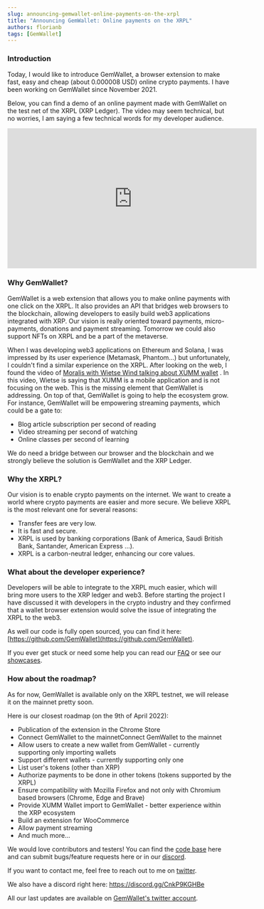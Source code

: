 ```yaml
---
slug: announcing-gemwallet-online-payments-on-the-xrpl
title: "Announcing GemWallet: Online payments on the XRPL"
authors: florianb
tags: [GemWallet]
---
```


### Introduction

Today, I would like to introduce GemWallet, a browser extension to make fast, easy and cheap (about 0.000008 USD)
online crypto payments. I have been working on GemWallet since November 2021.

Below, you can find a demo of an online payment made with GemWallet on the test net of the XRPL (XRP Ledger).
The video may seem technical, but no worries, I am saying a few technical words for my developer audience.

<iframe
  width="560"
  height="315"
  src="https://www.youtube.com/embed/CRhOIPvGJ9w"
  title="YouTube video player"
  frameborder="0"
  allow="accelerometer; autoplay; clipboard-write; encrypted-media; gyroscope; picture-in-picture"
  allowfullscreen
></iframe>

### Why GemWallet?

GemWallet is a web extension that allows you to make online
payments with one click on the XRPL. It also provides an API that
bridges web browsers to the blockchain, allowing developers to
easily build web3 applications integrated with XRP.
Our vision is really oriented toward payments, micro-payments, donations and
payment streaming. Tomorrow we could also support NFTs on XRPL and be a
part of the metaverse.

When I was developing web3 applications on Ethereum and Solana, I
was impressed by its user experience (Metamask, Phantom...) but
unfortunately, I couldn't find a similar experience on the XRPL.
After looking on the web, I found the video of
[Moralis with Wietse Wind talking about XUMM wallet](https://youtu.be/EfQEM9M23Sw?t=383)
. In this video, Wietse is saying that XUMM is a mobile
application and is not focusing on the web. This is the missing
element that GemWallet is addressing. On top of that, GemWallet is
going to help the ecosystem grow.
For instance, GemWallet will be empowering streaming payments,
which could be a gate to:

- Blog article subscription per second of reading
- Video streaming per second of watching
- Online classes per second of learning

We do need a bridge between our browser and the blockchain and
we strongly believe the solution is GemWallet and the XRP Ledger.

### Why the XRPL?

Our vision is to enable crypto payments on the internet. We want to
create a world where crypto payments are easier and more secure. We believe XRPL is the most relevant one for several reasons:

- Transfer fees are very low.
- It is fast and secure.
- XRPL is used by banking corporations (Bank of America, Saudi British Bank, Santander, American Express ...).
- XRPL is a carbon-neutral ledger, enhancing our core values.

### What about the developer experience?

Developers will be able to integrate to the XRPL much easier, which
will bring more users to the XRP ledger and web3. Before starting the
project I have discussed it with developers in the crypto industry and
they confirmed that a wallet browser extension would solve the issue
of integrating the XRPL to the web3.

As well our code is fully open sourced, you can find it here: [https://github.com/GemWallet](https://github.com/GemWallet).

If you ever get stuck or need some help you can read our [FAQ](/faq) or see our [showcases](/showcase).

### How about the roadmap?

As for now, GemWallet is available only on the XRPL testnet, we will release it on the mainnet pretty soon.

Here is our closest roadmap (on the 9th of April 2022):

- Publication of the extension in the Chrome Store
- Connect GemWallet to the mainnetConnect GemWallet to the mainnet
- Allow users to create a new wallet from GemWallet - currently supporting only importing wallets
- Support different wallets - currently supporting only one
- List user's tokens (other than XRP)
- Authorize payments to be done in other tokens (tokens supported by the XRPL)
- Ensure compatibility with Mozilla Firefox and not only with Chromium based browsers (Chrome, Edge and Brave)
- Provide XUMM Wallet import to GemWallet - better experience within the XRP ecosystem
- Build an extension for WooCommerce
- Allow payment streaming
- And much more...

We would love contributors and testers! You can find the [code base](https://github.com/GemWallet/gemwallet-extension)
here and can submit bugs/feature requests here or in our [discord](https://discord.gg/CnkP9KGHBe).

If you want to contact me, feel free to reach out to me on [twitter](https://twitter.com/florian_bouron).

We also have a discord right here: https://discord.gg/CnkP9KGHBe

All our last updates are available on [GemWallet's twitter account](https://twitter.com/gemwallet_app).
